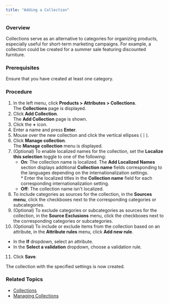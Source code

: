 ```yaml
---
title: "Adding a Collection"
---
```


### Overview

Collections serve as an alternative to categories for organizing products, especially useful for short-term marketing campaigns. For example, a collection could be created for a summer sale featuring discounted furniture.

### Prerequisites

Ensure that you have created at least one category.

### Procedure

1. In the left menu, click **Products > Attributes > Collections**.  
The **Collections** page is displayed.
2. Click **Add Collection**.  
The **Add Collection** page is shown.
3. Click the **+** icon.
4. Enter a name and press **Enter**.
5. Mouse over the new collection and click the vertical ellipses (**⋮**).
6. Click **Manage collection**.  
The **Manage collection** menu is displayed.
7. (Optional) To enable localized names for the collection, set the **Localize this selection** toggle to one of the following:  
   * **On**: The collection name is localized. The **Add Localized Names** section displays additional **Collection name** fields corresponding to the languages depending on the internationalization settings.  
         * Enter the localized titles in the **Collection name** field for each corresponding internationalization setting.  
   * **Off**: The collection name isn't localized.
8. To include categories as sources for the collection, in the **Sources menu**, click the checkboxes next to the corresponding categories or subcategories.
9. (Optional) To exclude categories or subcategories as sources for the collection, in the **Source Exclusions** menu, click the checkboxes next to the corresponding categories or subcategories.
10. (Optional) To include or exclude items from the collection based on an attribute, in the **Attribute rules** menu, click **Add new rule**.  
   * In the **If** dropdown, select an attribute.  
   * In the **Select a validation** dropdown, choose a validation rule.
11. Click **Save**.

The collection with the specified settings is now created.

### Related Topics

* [Collections](/docs/products-collections)
* [Managing Collections](/docs/managing-collections)